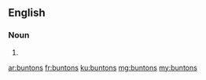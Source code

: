 ==English==

===Noun===
{{head|en}}

# {{plural of|bunton}}

[[ar:buntons]]
[[fr:buntons]]
[[ku:buntons]]
[[mg:buntons]]
[[my:buntons]]